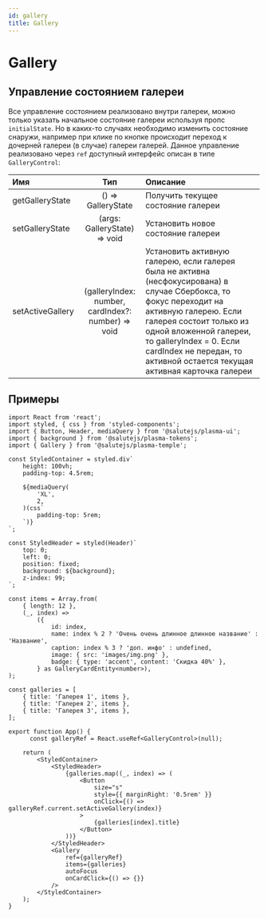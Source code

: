 ```yaml
---
id: gallery
title: Gallery
---
```



# Gallery
<Description name="Gallery" />
<PropsTable name="Gallery" />
<StorybookLink name="Gallery" />


## Управление состоянием галереи
Все управление состоянием реализовано внутри галереи, можно только указать начальное состояние галереи используя пропс `initialState`.
Но в каких-то случаях необходимо изменить состояние снаружи, например при клике по кнопке происходит переход к дочерней галереи (в случае)
галереи галерей. Данное управление реализовано через `ref` доступный интерфейс описан в типе `GalleryControl`:

| Имя               | Тип                                                | Описание|
| :---------------- | :------------------------------------------------: | :-------------------------------------------------------------------------------------------------------------------------------------------------------------------------------------------------------------------------------------------------------------------------------------- |
| getGalleryState   | () => GalleryState                                 | Получить текущее состояние галереи|
| setGalleryState   | (args: GalleryState) => void | Установить новое состояние галереи|
| setActiveGallery  | (galleryIndex: number, cardIndex?: number) => void | Установить активную галерею, если галерея была не активна (несфокусирована) в случае Сбербокса, то фокус переходит на активную галерею. Если галерея состоит только из одной вложенной галереи, то galleryIndex = 0. Если cardIndex не передан, то активной остается текущая активная карточка галереи|


## Примеры

```tsx
import React from 'react';
import styled, { css } from 'styled-components';
import { Button, Header, mediaQuery } from '@salutejs/plasma-ui';
import { background } from '@salutejs/plasma-tokens';
import { Gallery } from '@salutejs/plasma-temple';

const StyledContainer = styled.div`
    height: 100vh;
    padding-top: 4.5rem;

    ${mediaQuery(
        'XL',
        2,
    )(css`
        padding-top: 5rem;
    `)}
`;

const StyledHeader = styled(Header)`
    top: 0;
    left: 0;
    position: fixed;
    background: ${background};
    z-index: 99;
`;

const items = Array.from(
    { length: 12 },
    (_, index) =>
        ({
            id: index,
            name: index % 2 ? 'Очень очень длинное длинное название' : 'Название',
            caption: index % 3 ? 'доп. инфо' : undefined,
            image: { src: 'images/img.png' },
            badge: { type: 'accent', content: 'Скидка 40%' },
        } as GalleryCardEntity<number>),
);

const galleries = [
    { title: 'Галерея 1', items },
    { title: 'Галерея 2', items },
    { title: 'Галерея 3', items },
];

export function App() {
      const galleryRef = React.useRef<GalleryControl>(null);

    return (
        <StyledContainer>
            <StyledHeader>
                {galleries.map((_, index) => (
                    <Button
                        size="s"
                        style={{ marginRight: '0.5rem' }}
                        onClick={() => galleryRef.current.setActiveGallery(index)}
                    >
                        {galleries[index].title}
                    </Button>
                ))}
            </StyledHeader>
            <Gallery
                ref={galleryRef}
                items={galleries}
                autoFocus
                onCardClick={() => {}}
            />
        </StyledContainer>
    );
}
```
